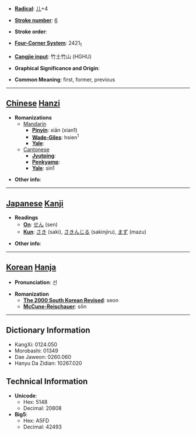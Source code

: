 * '''[[Wiktionary:Chinese radical index| Radical]]''': [[Wiktionary:Chinese radical index 儿|儿]]+4

* '''[[Wiktionary:Chinese total strokes index|Stroke number]]''': [[Wiktionary:Chinese total strokes index 6|6]]

* '''Stroke order''': 

* '''[[Wiktionary:Chinese four corner index|Four-Corner System]]''': 2421<sub>1</sub>

* '''[[Wiktionary:Chinese Cangjie index|Cangjie input]]''': 竹土竹山 (HGHU)

* '''Graphical Significance and Origin''': 

* '''Common Meaning''': first, former, previous

----

== [[Chinese]] [[Hanzi]] ==

* '''Romanizations'''
** [[Mandarin]]
*** '''[[Pinyin]]''': xiān (xian1)
*** '''[[Wade-Giles]]''': hsien<sup>1</sup>
*** '''[[Yale]]''': 
**[[Cantonese]]
***'''[[Jyutping]]''':
***'''[[Penkyamp]]''': 
***'''[[Yale]]''': sin1

* '''Other info''': 

----

== [[Japanese]] [[Kanji]] ==

* '''Readings'''
** '''[[On]]''': [[せん]] (sen)
** '''[[Kun]]''': [[さき]] (saki), [[さきんじる]] (sakinjiru), [[まず]] (mazu)

* '''Other info''':  

----

== [[Korean]] [[Hanja]] ==

* '''Pronunciation''': 선

* '''Romanization'''
** '''[[The 2000 South Korean Revised Romanization|The 2000 South Korean Revised]]''': seon
** '''[[McCune-Reischauer]]''': sŏn

----

== Dictionary Information ==

* KangXi: 0124.050
* Morobashi: 01349
* Dae Jaweon: 0260.060
* Hanyu Da Zidian: 10267.020

== Technical Information ==

* '''Unicode''':
** Hex: 5148
** Decimal: 20808
* '''Big5''':
** Hex: A5FD
** Decimal: 42493